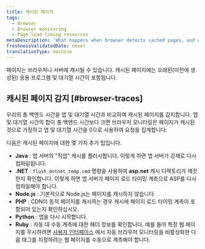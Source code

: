 ```yaml
---
title: 캐시된 페이지
tags:
  - Browser
  - Browser monitoring
  - Page load timing resources
metaDescription: 'What happens when browser detects cached pages, and what to do.'
freshnessValidatedDate: never
translationType: machine
---
```


페이지는 브라우저나 서버에 캐시될 수 있습니다. 캐시된 페이지에는 오래된(이전에 생성된) 응용 프로그램 및 대기열 시간이 포함됩니다.

## 캐시된 페이지 감지 [#browser-traces]

우리의 <InlinePopover type="browser"/>총 백엔드 시간을 앱 및 대기열 시간과 비교하여 캐시된 페이지를 감지합니다. 앱 및 대기열 시간의 합이 총 백엔드 시간보다 크면 브라우저 모니터링은 페이지가 캐시된 것으로 가정하고 앱 및 대기열 시간을 0으로 사용하여 요청을 집계합니다.

다음은 캐시된 페이지에 대한 몇 가지 추가 팁입니다.

* **Java** : 앱 서버의 "작업" 캐시를 플러시합니다. 이렇게 하면 앱 서버가 강제로 다시 컴파일됩니다.
* **.NET** : `flush_dotnet_temp.cmd` 명령을 사용하여 **asp.net** 캐시 디렉토리가 깨끗한지 확인합니다. 이렇게 하면 앱 서버가 페이지 로드 타이밍 계측으로 ASP를 다시 컴파일해야 합니다.
* **Node.js** : 기본적으로 Node.js는 페이지를 캐시하지 않습니다.
* **PHP** : CDN이 동적 페이지를 캐시하는 경우 캐시에 페이지 로드 타이밍 계측이 포함되어 있는지 확인하십시오.
* **Python** : 앱을 다시 시작합니다.
* **Ruby** : 자동 대 수동 계측에 대한 헤더 정보를 확인합니다. 예를 들어 특정 웹 페이지를 무시하려면 [사용자 인터페이스](/docs/browser/new-relic-browser/getting-started/browser-settings) 에서 자동 브라우저 모니터링을 비활성화한 다음 태그를 지정하려는 웹 페이지를 수동으로 계측해야 합니다.